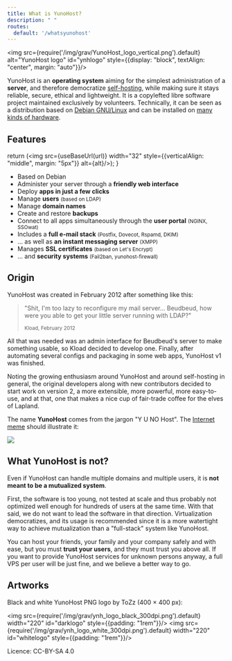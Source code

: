 ```yaml
---
title: What is YunoHost?
description: " "
routes:
  default: '/whatsyunohost'
---
```


<img src={require('/img/grav/YunoHost_logo_vertical.png').default} alt="YunoHost logo" id="ynhlogo" style={{display: "block", textAlign: "center", margin: "auto"}}/>

YunoHost is an **operating system** aiming for the simplest administration of a **server**, and therefore democratize [self-hosting](/selfhosting), while making sure it stays reliable, secure, ethical and lightweight. It is a copylefted libre software project maintained exclusively by volunteers. Technically, it can be seen as a distribution based on [Debian GNU/Linux](https://debian.org) and can be installed on [many kinds of hardware](/install).

## Features

  return (<img src={useBaseUrl(url)} width="32" style={{verticalAlign: "middle", margin: "5px"}} alt={alt}/>);
}

- &#8203;<SmallInline url='/img/icons/icon-debian.png' alt="debian logo"/> Based on Debian
- &#8203;<SmallInline url='/img/icons/icon-tools.png' alt="tools logo"/> Administer your server through a **friendly web interface**
- &#8203;<SmallInline url='/img/icons/icon-package.png' alt="package logo"/> Deploy **apps in just a few clicks**
- &#8203;<SmallInline url='/img/icons/icon-users.png' alt="users logo"/> Manage **users** <small>(based on LDAP)</small>
- &#8203;<SmallInline url='/img/icons/icon-globe.png' alt="globe logo"/> Manage **domain names**
- &#8203;<SmallInline url='/img/icons/icon-medic.png' alt="medic logo"/> Create and restore **backups**
- &#8203;<SmallInline url='/img/icons/icon-door.png' alt="door logo"/> Connect to all apps simultaneously through the **user portal** <small>(NGINX, SSOwat)</small>
- &#8203;<SmallInline url='/img/icons/icon-mail.png' alt="mail logo"/> Includes a **full e-mail stack** <small>(Postfix, Dovecot, Rspamd, DKIM)</small>
- &#8203;<SmallInline url='/img/icons/icon-messaging.png' alt="messaging logo"/>... as well as **an instant messaging server** <small>(XMPP)</small>
- &#8203;<SmallInline url='/img/icons/icon-lock.png' alt="lock logo"/> Manages **SSL certificates** <small>(based on Let's Encrypt)</small>
- &#8203;<SmallInline url='/img/icons/icon-shield.png' alt="shield logo"/>... and **security systems** <small>(Fail2ban, yunohost-firewall)</small>

## Origin

YunoHost was created in February 2012 after something like this:

<blockquote><p>"Shit, I'm too lazy to reconfigure my mail server... Beudbeud, how were you able to get your little server running with LDAP?"</p>
<small>Kload, February 2012</small></blockquote>

All that was needed was an admin interface for Beudbeud's server to make something usable, so Kload decided to develop one. Finally, after automating several configs and packaging in some web apps, YunoHost v1 was finished.

Noting the growing enthusiasm around YunoHost and around self-hosting in general, the original developers along with new contributors decided to start work on version 2, a more extensible, more powerful, more easy-to-use, and at that, one that makes a nice cup of fair-trade coffee for the elves of Lapland.

The name **YunoHost** comes from the jargon "Y U NO Host". The [Internet meme](https://en.wikipedia.org/wiki/Internet_meme) should illustrate it:

![](/img/grav/dude_yunohost.jpg)

## What YunoHost is not?

Even if YunoHost can handle multiple domains and multiple users, it is **not meant to be a mutualized system**.

First, the software is too young, not tested at scale and thus probably not optimized well enough for hundreds of users at the same time. With that said, we do not want to lead the software in that direction. Virtualization democratizes, and its usage is recommended since it is a more watertight way to achieve mutualization than a "full-stack" system like YunoHost.

You can host your friends, your family and your company safely and with ease, but you must **trust your users**, and they must trust you above all. If you want to provide YunoHost services for unknown persons anyway, a full VPS per user will be just fine, and we believe a better way to go.

## Artworks

Black and white YunoHost PNG logo by ToZz (400 × 400 px):

<img src={require('/img/grav/ynh_logo_black_300dpi.png').default} width="220" id="darklogo" style={{padding: "1rem"}}/>
<img src={require('/img/grav/ynh_logo_white_300dpi.png').default} width="220" id="whitelogo" style={{padding: "1rem"}}/>

Licence: CC-BY-SA 4.0
